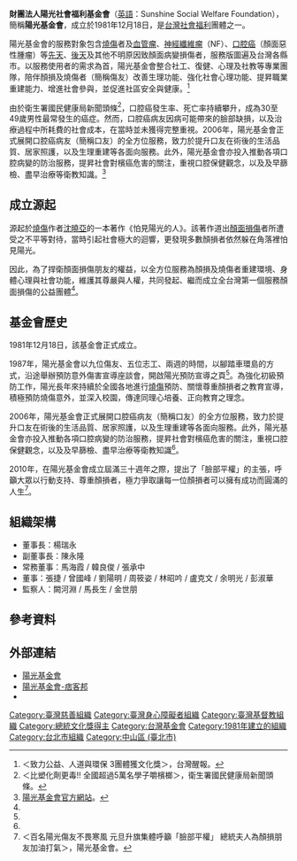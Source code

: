 {{Coord|25.0521869|121.5390943|source:GoogleMaps|display=title}}
{{Infobox Non-profit
| Non-profit_name = 財團法人陽光社會福利基金會<br><small>''Sunshine Social Welfare Foundation''</small>
| Non-profit_logo = 
| Non-profit_type = [[基金會|基金會]]
| founded_date = 1981年12月18日
| location = [[台北市|台北市]]南京東路三段91號3樓 
| area_served = 
| focus = 顏面損傷和燒傷
| method = 生理、心理、社會重建，預防宣導
| Non-profit_slogan = ''有陽光的地方就有愛''
| homepage = [http://www.sunshine.org.tw/ www.sunshine.org.tw]
}}

'''財團法人陽光社會福利基金會'''（[[英語|英語]]：Sunshine Social Welfare Foundation），簡稱'''陽光基金會'''，成立於1981年12月18日，是[[台灣|台灣]][[社會福利|社會福利]]團體之一。

陽光基金會的服務對象包含[[燒傷|燒傷]]者及[[血管瘤|血管瘤]]、[[神經纖維瘤|神經纖維瘤]]（NF）、[[口腔癌|口腔癌]]（顏面惡性腫瘤）等[[先天|先天]]、[[後天|後天]]及其他不明原因致顏面病變損傷者，服務版圖遍及台灣各縣市。以服務使用者的需求為首，陽光基金會整合社工、復健、心理及社教等專業團隊，陪伴顏損及燒傷者（簡稱傷友）改善生理功能、強化社會心理功能、提昇職業重建能力、增進社會參與，並促進社區安全與健康。<ref name="致力公益、人道與環保 3團體獲文化獎">＜致力公益、人道與環保 3團體獲文化獎＞，台灣醒報。</ref>

由於衛生署國民健康局新聞頭條<ref name="比塑化劑更毒!! 全國超過5萬名學子嚼檳榔">＜比塑化劑更毒!! 全國超過5萬名學子嚼檳榔＞，衛生署國民健康局新聞頭條。</ref>，口腔癌發生率、死亡率持續攀升，成為30至49歲男性最常發生的癌症。然而，口腔癌病友因病可能帶來的臉部缺損，以及治療過程中所耗費的社會成本，在當時並未獲得完整重視。2006年，陽光基金會正式展開口腔癌病友（簡稱口友）的全方位服務，致力於提升口友在術後的生活品質、居家照護，以及生理重建等各面向服務。此外，陽光基金會亦投入推動各項口腔病變的防治服務，提昇社會對檳癌危害的關注，重視口腔保健觀念，以及及早篩檢、盡早治療等衛教知識。<ref name="陽光基金會官方網站">[http://www.sunshine.org.tw 陽光基金會官方網站]。</ref>

==成立源起==
源起於[[燒傷|燒傷]]作者[[沈曉亞|沈曉亞]]的一本著作《怕見陽光的人》。該著作道出[[顏面損傷|顏面損傷]]者所遭受之不平等對待，當時引起社會極大的迴響，更發現多數顏損者依然躲在角落裡怕見陽光。

因此，為了捍衛顏面損傷朋友的權益，以全方位服務為顏損及燒傷者重建環境、身體心理與社會功能，維護其尊嚴與人權，{{who|有一群來自不同領域的專業人員}}共同發起、繼而成立全台灣第一個服務顏面損傷的公益團體<ref name="陽光基金會官方網站"/>。

==基金會歷史==
1981年12月18日，該基金會正式成立。

1987年，陽光基金會以九位傷友、五位志工、兩週的時間，以腳踏車環島的方式，沿途舉辦預防意外傷害宣導座談會，開啟陽光預防宣導之頁<ref name="陽光基金會官方網站"/>。為強化初級預防工作，陽光長年來持續於全國各地進行[[燒傷|燒傷]]預防、關懷尊重顏損者之教育宣導，積極預防燒傷意外，並深入校園，傳達同理心培養、正向教育之理念。

2006年，陽光基金會正式展開口腔癌病友（簡稱口友）的全方位服務，致力於提升口友在術後的生活品質、居家照護，以及生理重建等各面向服務。此外，陽光基金會亦投入推動各項口腔病變的防治服務，提昇社會對檳癌危害的關注，重視口腔保健觀念，以及及早篩檢、盡早治療等衛教知識<ref name="陽光基金會官方網站"/>。

2010年，在陽光基金會成立屆滿三十週年之際，提出了「臉部平權」的主張，呼籲大眾以行動支持、尊重顏損者，極力爭取讓每一位顏損者可以擁有成功而圓滿的人生<ref name="百名陽光傷友不畏寒風 元旦升旗集體呼籲「臉部平權」 總統夫人為顏損朋友加油打氣">＜百名陽光傷友不畏寒風 元旦升旗集體呼籲「臉部平權」 總統夫人為顏損朋友加油打氣＞，陽光基金會。</ref>。

==組織架構==
*董事長：楊瑞永
*副董事長：陳永隆
*常務董事：馬海霞 / 韓良俊 / 張承中
*董事：張捷 / 曾國峰 / 劉陽明 / 周筱姿 / 林昭吟 / 盧克文 / 余明光 / 彭淑華
*監察人：闕河淵 / 馬長生 / 金世朋

==參考資料==
<references/>

==外部連結==
* [http://www.sunshine.org.tw/ 陽光基金會]
* [http://sunshineblog.pixnet.net/blog 陽光基金會-痞客邦]
* {{facebook|Sunshine.Taiwan|陽光基金會}}
{{臺灣社會運動|身心障礙運動}}
[[Category:臺灣慈善組織|Category:臺灣慈善組織]]
[[Category:臺灣身心障礙者組織|Category:臺灣身心障礙者組織]]
[[Category:臺灣基督教組織|Category:臺灣基督教組織]]
[[Category:總統文化獎得主|Category:總統文化獎得主]]
[[Category:台灣基金會|Category:台灣基金會]]
[[Category:1981年建立的組織|Category:1981年建立的組織]]
[[Category:台北市組織|Category:台北市組織]]
[[Category:中山區_(臺北市)|Category:中山區 (臺北市)]]